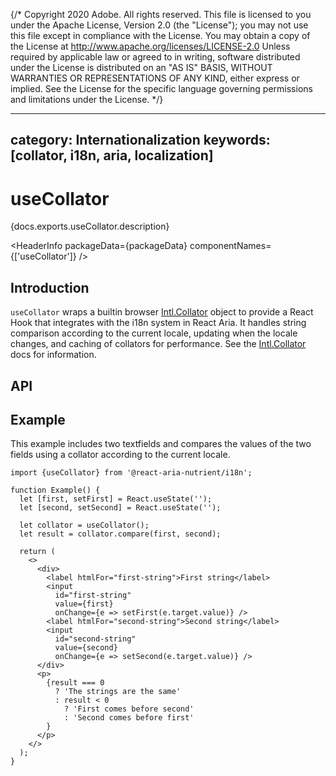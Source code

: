 {/* Copyright 2020 Adobe. All rights reserved.
This file is licensed to you under the Apache License, Version 2.0 (the "License");
you may not use this file except in compliance with the License. You may obtain a copy
of the License at http://www.apache.org/licenses/LICENSE-2.0
Unless required by applicable law or agreed to in writing, software distributed under
the License is distributed on an "AS IS" BASIS, WITHOUT WARRANTIES OR REPRESENTATIONS
OF ANY KIND, either express or implied. See the License for the specific language
governing permissions and limitations under the License. */}



---
category: Internationalization
keywords: [collator, i18n, aria, localization]
---

# useCollator

<PageDescription>{docs.exports.useCollator.description}</PageDescription>

<HeaderInfo
  packageData={packageData}
  componentNames={['useCollator']} />

## Introduction

`useCollator` wraps a builtin browser [Intl.Collator](https://developer.mozilla.org/en-US/docs/Web/JavaScript/Reference/Global_Objects/Intl/Collator)
object to provide a React Hook that integrates with the i18n system in React Aria. It handles string comparison according to the current locale,
updating when the locale changes, and caching of collators for performance. See the
[Intl.Collator](https://developer.mozilla.org/en-US/docs/Web/JavaScript/Reference/Global_Objects/Intl/Collator) docs for
information.

## API

<FunctionAPI function={docs.exports.useCollator} links={docs.links} />

## Example

This example includes two textfields and compares the values of the two fields using a collator according to the current locale.

```tsx example
import {useCollator} from '@react-aria-nutrient/i18n';

function Example() {
  let [first, setFirst] = React.useState('');
  let [second, setSecond] = React.useState('');

  let collator = useCollator();
  let result = collator.compare(first, second);

  return (
    <>
      <div>
        <label htmlFor="first-string">First string</label>
        <input
          id="first-string"
          value={first}
          onChange={e => setFirst(e.target.value)} />
        <label htmlFor="second-string">Second string</label>
        <input
          id="second-string"
          value={second}
          onChange={e => setSecond(e.target.value)} />
      </div>
      <p>
        {result === 0
          ? 'The strings are the same'
          : result < 0
            ? 'First comes before second'
            : 'Second comes before first'
        }
      </p>
    </>
  );
}
```

